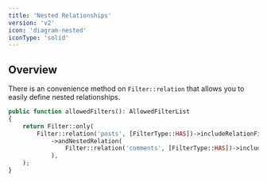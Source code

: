 ```yaml
---
title: 'Nested Relationships'
version: 'v2'
icon: 'diagram-nested'
iconType: 'solid'
---
```


## Overview

There is an convenience method on `Filter::relation` that allows you to easily define nested relationships.

```php
public function allowedFilters(): AllowedFilterList
{
    return Filter::only(
        Filter::relation('posts', [FilterType::HAS])->includeRelationFields()
            ->andNestedRelation(
                Filter::relation('comments', [FilterType::HAS])->includeRelationFields()
            ),
    );
}
```